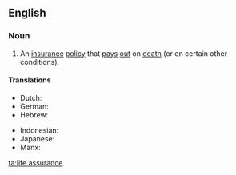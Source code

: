 ==English==

===Noun===
{{en-noun|head=[[life]] [[assurance]]|-}}

# An [[insurance]] [[policy]] that [[pay]]s [[out]] on [[death]] (or on certain other conditions).

====Translations====
{{trans-top|insurance policy}}
* Dutch: {{t|nl|levensverzekering|f}}
* German: {{t+|de|Lebensversicherung|f}}
* Hebrew: {{t|he|בטחון חי|m|sc=Hebr}}
{{trans-mid}}
* Indonesian: {{t-check|id|[[asuransi]] [[jiwa]]}} <!-- was "[[asuransi]] [[jiwa]]" - assumed sum-of-parts; if an idiom, remove the wikilinks to the individual words. see [[User:Kephir/gadgets/xte#Translation_fixing]] -->
* Japanese: {{t+|ja|生命保険|tr=せいめいほけん, seimei-hoken|sc=Jpan}}
* Manx: {{t|gv|urryssaght seihill|f}}
{{trans-bottom}}
[[ta:life assurance]]